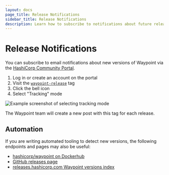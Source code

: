 ```yaml
---
layout: docs
page_title: Release Notifications
sidebar_title: Release Notifications
description: Learn how to subscribe to notifications about future releases of Waypoint
---
```


# Release Notifications

You can subscribe to email notifications about new versions of Waypoint via
the [HashiCorp Community Portal](https://discuss.hashicorp.com/).

1. Log in or create an account on the portal
1. Visit the [`waypoint-release`](https://discuss.hashicorp.com/tag/waypoint-release) tag
1. Click the bell icon
1. Select "Tracking" mode

![Example screenshot of selecting tracking mode](/img/discuss-subscribe.png)

The Waypoint team will create a new post with this tag for each release.

## Automation

If you are writing automated tooling to detect new versions, the following
endpoints and pages may also be useful:

- [hashicorp/waypoint on Dockerhub](https://hub.docker.com/r/hashicorp/waypoint/tags)
- [GitHub releases page](https://github.com/hashicorp/waypoint/releases)
- [releases.hashicorp.com Waypoint versions index](https://releases.hashicorp.com/waypoint/index.json)
